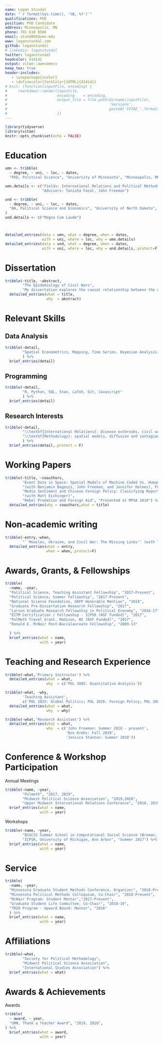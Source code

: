 ```yaml
---
name: Logan Stundal
date: "`r format(Sys.time(), '%B, %Y')`"
qualifications: PhD
position: PhD Candidate
address: Minneapolis, MN
phone: 701 610 8586
email: stund005@umn.edu
www: loganstundal.com
github: loganstundal
# linkedin: loganstundal
twitter: loganstundal
headcolor: 414141
output: vitae::awesomecv
keep_tex: true
header-includes:
   - \usepackage{xcolor}
   - \definecolor{fontColor}{HTML}{414141}
# knit: (function(inputFile, encoding) { 
#     rmarkdown::render(inputFile, 
#                       encoding    = encoding, 
#                       output_file = file.path(dirname(inputFile),
#                                               'Versions',
#                                               paste0('VITAE_',format(lubridate::today(), "%Y%m%d")))) 
#                       })
---
```


```r
library(tidyverse)
library(vitae)
knitr::opts_chunk$set(echo = FALSE)
```

\vspace{0.5in}
# Education
```r
umn <- tribble(
  ~ degree, ~ uni, ~ loc, ~ dates,
  "PhD, Political Science", "University of Minnesota", "Minneapolis, MN", "2016 - Present",)

umn.details <- c("Fields: International Relations and Political Methods",
                 "Advisors: Tanisha Fazal, John Freeman")

und <- tribble(
  ~ degree, ~ uni, ~ loc, ~ dates,
  "BA, Political Science and Economics", "University of North Dakota", "Grand Forks, ND", "2013"
)
und.details <- c("Magna Cum Laude")



detailed_entries(data = umn, what = degree, when = dates, 
                 with = uni, where = loc, why = umn.details)
detailed_entries(data = und, what = degree, when = dates, 
                 with = uni, where = loc, why = und.details,.protect=F)

```


# Dissertation
```r
tribble(~title, ~abstract,
        "The Epidemiology of Civil Wars", 
        "My dissertation explores the causal relationship between the dynamics of civil war and the outbreak of disease within these environments. It examines how certain classes of conflict produce differential civilian strategic responses which yield different disease outbreak outcomes. Cross-national and sub-national dynamic spatial models demonstrate theoretical generalizability while detailed case analysis of the Syrian civil war illuminates causal mechanisms.") %>%
  detailed_entries(what = title,
                   why  = abstract)
```


# Relevant Skills
## Data Analysis
```r
tribble(~detail,
        "Spatial Econometrics, Mapping, Time Series, Bayesian Analysis, Visualisation, Data Cleaning, Surveys",
        ) %>%
  brief_entries(detail)
```

## Programming
```r
tribble(~detail,
        "R, Python, SQL, Stan, LaTeX, Git, Javascript"
        ) %>%
  brief_entries(detail)
```

## Research Interests
```r
tribble(~detail,
        "\\textbf{International Relations}: Disease outbreaks, civil wars, conflict dynamics, conflict data validation",
        "\\textbf{Methodology}: spatial models, diffusion and contagion processes, Bayesian analsysis, simulation, event data"
        ) %>%
  brief_entries(detail,.protect = F)
```


# Working Papers
```r
tribble(~title, ~coauthors,
        "Event Data in Space: Spatial Models of Machine Coded Vs. Human Coded Conflict Data", 
        "(with Benjamin Bagozzi, John Freeman, and Jennifer Holmes), Presented at PolMeth 2019",
        "Media Sentiment and Chinese Foreign Policy: Classifying Reporting with Convolutional Neural Nets",
        "(with Matt Eichinger)",
        "Rebel Predation and Foreign Aid", "Presented at MPSA 2019") %>%
  detailed_entries(why = coauthors,what = title)
```


# Non-academic writing
```r
tribble(~entry,~when,
        "``Measles, Ukraine, and Civil War: The Missing Links'' (with Tanisha Fazal). \\it{Political Violence @ A Glance}", "March 22, 2019") %>%
  detailed_entries(what = entry, 
                   when = when,.protect=F)
```


\newpage
# Awards, Grants, & Fellowships
```r
tribble(
  ~name, ~year,
  "Political Science, Teaching Assistant Fellowship", "2017-Present",
  "Political Science, Summer Fellowship", "2017-Present",
  "National Science Foundation, GRFP Honorable Mention", "2018",
  "Graduate Pre-Dissertation Research Fellowship", "2017",
  "Larson Graduate Research Fellowship in Political Economy", "2016-17",
  "EITM Certification / Fellowship - ICPSR (NSF Funded)", "2017",
  "PolMeth Travel Grant, Madison, WI (NSF Funded)", "2017",
  "Ronald E. McNair Post-Baccalaureate Fellowship", "2009-13"
  
  ) %>%
  brief_entries(what = name,
                with = year)

```


# Teaching and Research Experience
```r
tribble(~what,'Primary Instructor') %>%
  detailed_entries(what = what,
                   why  = c('POL 3085: Quantitative Analysis'))

tribble(~what, ~why,
        'Teaching Assistant',
        c('POL 1025: Global Politics; POL 1026: Foreign Policy; POL 3085: Quantitative Analysis; POL 4810: The Politics of Nuclear Weapons')) %>%
  detailed_entries(what = what,
                   why  = why)

tribble(~what,'Research Assistant') %>%
  detailed_entries(what = what,
                   why  = c('John Freeman: Summer 2018 - present',
                            'Ron Krebs: Fall 2019',
                            'Jessica Stanton: Summer 2018'))

```


# Conference & Workshop Participation
Annual Meetings 
```r
tribble(~name, ~year,
        "Polmeth", "2017, 2019",
        "Midwest Political Science Association", "2019,2020",
        "Upper Midwest International Relations Conference", "2018, 2019, 2020") %>%
  brief_entries(what = name,
                with = year)
```

Workshops
```r
tribble(~name, ~year,
        "BIGCSS Summer School in Computational Social Science (Breman, Germany)", "Summer 2018",
        "ICPSR, University of Michigan, Ann Arbor", "Summer 2017") %>%
  brief_entries(what = name,
                with = year)
```


# Service
```r

tribble(
  ~name, ~year,
  "Minnesota Graduate Student Methods Conference, Organizer", "2018-Present",
  "Minnesota Political Methods Colloquium, Co-Chair", "2018-Present",
  "McNair Program: Student Mentor","2017-Present",
  "Graduate Student Life Committee, Co-Chair", "2018-19",
  "TRIO Program - Upward Bound: Mentor", "2016"
  ) %>%
  brief_entries(what = name,
                with = year)
```


# Affiliations
```r
tribble(~what,
        "Society for Political Methodology",
        "Midwest Political Science Association",
        "International Studies Association") %>%
  brief_entries(what = what)
```


# Awards & Achievements
Awards
```r
tribble(
  ~ award, ~ year,
  "UMN, Thank a Teacher Award", "2019, 2018",
) %>%
  brief_entries(what = award, 
                with = year)
```

<!-- \pagebreak -->

<!-- # References -->
<!-- \begin{table}[!h] -->
<!--   \fontsize{10}{4} -->
<!--   \selectfont -->
<!--   {\color{fontColor}\begin{tabular*}{\textwidth}{@{\extracolsep{\fill}} lll} -->
<!--     John Freeman                                & Tanisha Fazal                     & Jessica Stanton \\ -->
<!--     Professor                                   & Associate Professor               & Associate Professor\\ -->
<!--     Political Science Department                & Political Science Department      & Humphrey School of Public Affairs\\ -->
<!--     University of Minnesota                     & University of Minnesota           & University of Minnesota \\ -->
<!--     Email: \href{mailto:freeman@umn.edu}{freeman@umn.edu} & -->
<!--     Email: \href{mailto:fazal007@umn.edu}{fazal007@umn.edu} & -->
<!--     Email: \href{mailto:stantonj@umn.edu}{stantonj@umn.edu} \\ -->
<!--     Phone: 612-624-6018                         & Phone: 612-624-8261 \             & 612-626-8910 \\ -->
<!--     & & \\ -->
<!--     & & \\ -->
<!--     & & \\ -->
<!--     Jane Sumner                                 & Mark Bell                         & Brian Urlacher \\ -->
<!--     Assistant Professor                         & Assistant Professor               & Professor \\ -->
<!--     Political Science Department                & Political Science Department      & Political Science Department\\ -->
<!--     University of Minnesota                     & University of Minnesota           & University of North Dakota \\ -->
<!--     Email: \href{mailto:jlsumner@umn.edu}{jlsumner@umn.edu} & -->
<!--     Email: \href{mailto:msbell@umn.edu}{msbell@umn.edu} & -->
<!--     Email: \href{mailto:brian.urlacher@und.edu}{brian.urlacher@und.edu} \\ -->
<!--     Phone: 612-626-7825                         & Phone: 612-626-2889               & Phone: 701-777-3541 -->


<!--   \end{tabular*}} -->
<!-- \end{table} -->



